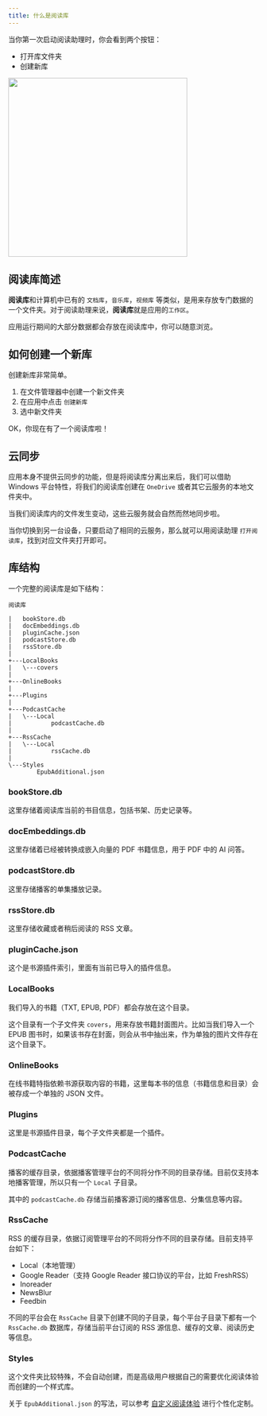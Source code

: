 ```yaml
---
title: 什么是阅读库
---
```



当你第一次启动阅读助理时，你会看到两个按钮：

- 打开库文件夹
- 创建新库

<img src={freButtons} width="360px"/>

## 阅读库简述

**阅读库**和计算机中已有的 `文档库`，`音乐库`，`视频库` 等类似，是用来存放专门数据的一个文件夹。对于阅读助理来说，**阅读库**就是应用的`工作区`。

应用运行期间的大部分数据都会存放在阅读库中，你可以随意浏览。

## 如何创建一个新库

创建新库非常简单。

1. 在文件管理器中创建一个新文件夹
2. 在应用中点击 `创建新库`
3. 选中新文件夹

OK，你现在有了一个阅读库啦！

## 云同步

应用本身不提供云同步的功能，但是将阅读库分离出来后，我们可以借助 Windows 平台特性，将我们的阅读库创建在 `OneDrive` 或者其它云服务的本地文件夹中。

当我们阅读库内的文件发生变动，这些云服务就会自然而然地同步啦。

当你切换到另一台设备，只要启动了相同的云服务，那么就可以用阅读助理 `打开阅读库`，找到对应文件夹打开即可。

## 库结构

一个完整的阅读库是如下结构：

```
阅读库

|   bookStore.db
|   docEmbeddings.db
|   pluginCache.json
|   podcastStore.db
|   rssStore.db
|
+---LocalBooks
|   \---covers
|
+---OnlineBooks
|
+---Plugins
|
+---PodcastCache
|   \---Local
|           podcastCache.db
|
+---RssCache
|   \---Local
|           rssCache.db
|
\---Styles
        EpubAdditional.json
```

### bookStore.db

这里存储着阅读库当前的书目信息，包括书架、历史记录等。

### docEmbeddings.db

这里存储着已经被转换成嵌入向量的 PDF 书籍信息，用于 PDF 中的 AI 问答。

### podcastStore.db

这里存储播客的单集播放记录。

### rssStore.db

这里存储收藏或者稍后阅读的 RSS 文章。

### pluginCache.json

这个是书源插件索引，里面有当前已导入的插件信息。

### LocalBooks

我们导入的书籍（TXT, EPUB, PDF）都会存放在这个目录。

这个目录有一个子文件夹 `covers`，用来存放书籍封面图片。比如当我们导入一个 EPUB 图书时，如果该书存在封面，则会从书中抽出来，作为单独的图片文件存在这个目录下。

### OnlineBooks

在线书籍特指依赖书源获取内容的书籍，这里每本书的信息（书籍信息和目录）会被存成一个单独的 JSON 文件。

### Plugins

这里是书源插件目录，每个子文件夹都是一个插件。

### PodcastCache

播客的缓存目录，依据播客管理平台的不同将分作不同的目录存储。目前仅支持本地播客管理，所以只有一个 `Local` 子目录。

其中的 `podcastCache.db` 存储当前播客源订阅的播客信息、分集信息等内容。

### RssCache

RSS 的缓存目录，依据订阅管理平台的不同将分作不同的目录存储。目前支持平台如下：

- Local（本地管理）
- Google Reader（支持 Google Reader 接口协议的平台，比如 FreshRSS）
- Inoreader
- NewsBlur
- Feedbin

不同的平台会在 `RssCache` 目录下创建不同的子目录，每个平台子目录下都有一个 `RssCache.db` 数据库，存储当前平台订阅的 RSS 源信息、缓存的文章、阅读历史等信息。

### Styles

这个文件夹比较特殊，不会自动创建，而是高级用户根据自己的需要优化阅读体验而创建的一个样式库。

关于 `EpubAdditional.json` 的写法，可以参考 [自定义阅读体验](./custom-reader) 进行个性化定制。